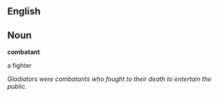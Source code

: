 ==English==

==Noun==

'''combatant'''

a fighter 
  
''Gladiators were combatants who fought to their death to entertain the public.''